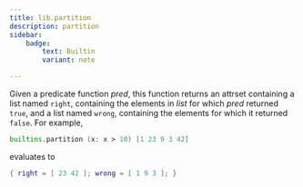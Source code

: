```yaml
---
title: lib.partition
description: partition
sidebar:
    badge: 
        text: Builtin
        variant: note

---
```



Given a predicate function *pred*, this function returns an
attrset containing a list named `right`, containing the elements
in *list* for which *pred* returned `true`, and a list named
`wrong`, containing the elements for which it returned
`false`. For example,

```nix
builtins.partition (x: x > 10) [1 23 9 3 42]
```

evaluates to

```nix
{ right = [ 23 42 ]; wrong = [ 1 9 3 ]; }
```
